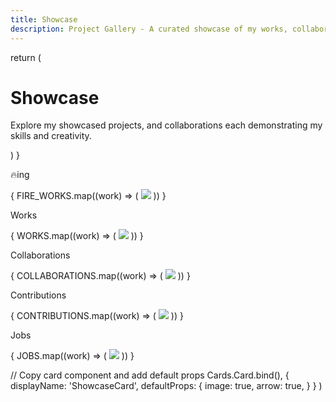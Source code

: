 ```yaml
---
title: Showcase
description: Project Gallery - A curated showcase of my works, collaborations and job positions 📺
---
```



  return (
    <div className="max-w-screen-lg mx-auto pt-4 pb-8 mb-16 border-b border-gray-400 border-opacity-20">
      <h1>
        <span className="font-bold leading-tight lg:text-5xl">Showcase</span>
      </h1>
      <p className="italic text-center opacity-60 font-space-grotesk">
        Explore my showcased projects, and collaborations each demonstrating my skills and creativity.
      </p>
    </div>
  )
}

<ShowcaseHeader />

<p className="text-xl font-bold mb-4">🔥ing </p>

<div class="grid grid-cols-1 gap-4 sm:grid-cols-2 lg:grid-cols-3 border-b border-gray-400 border-opacity-20 mb-16 pb-8">
  {
    FIRE_WORKS.map((work) => (
    <Cards>
      <ShowcaseCard title={work.title} href={work.href} >
        <Image src={work.img} width={500} height={500} />
      </ShowcaseCard>
    </Cards> 
    ))
  }
</div>


<p className="text-xl font-bold mb-4">Works</p>

<div class="grid grid-cols-1 gap-4 sm:grid-cols-2 lg:grid-cols-3 border-b border-gray-400 border-opacity-20 mb-16 pb-8">
  {
    WORKS.map((work) => (
    <Cards>
      <ShowcaseCard title={work.title} href={work.href} >
        <Image src={work.img} width={500} height={500} />
      </ShowcaseCard>
    </Cards> 
    ))
  }
</div>

<p className="text-xl font-bold mb-4">Collaborations</p>

<div class="grid grid-cols-1 gap-4 sm:grid-cols-2 lg:grid-cols-3 border-b border-gray-400 border-opacity-20 mb-16 pb-8">
  {
    COLLABORATIONS.map((work) => (
    <Cards>
      <ShowcaseCard title={work.title} href={work.href} >
        <Image src={work.img} width={500} height={500} />
      </ShowcaseCard>
    </Cards> 
   ))
  }
</div>

<p className="text-xl font-bold mb-4">Contributions</p>

<div class="grid grid-cols-1 gap-4 sm:grid-cols-2 lg:grid-cols-3 border-b border-gray-400 border-opacity-20 mb-16 pb-8">
  {
    CONTRIBUTIONS.map((work) => (
    <Cards>
      <ShowcaseCard title={work.title} href={work.href} >
        <Image src={work.img} width={500} height={500} />
      </ShowcaseCard>
    </Cards> 
   ))
  }
</div>


<p className="text-xl font-bold mb-4">Jobs</p>

<div class="grid grid-cols-1 gap-4 sm:grid-cols-2 lg:grid-cols-3 border-b border-gray-400 border-opacity-20 mb-16 pb-8">
  {
    JOBS.map((work) => (
    <Cards>
      <ShowcaseCard title={work.title} href={work.href} >
        <Image src={work.img} width={500} height={500} />
      </ShowcaseCard>
    </Cards> 
   ))
  }
</div>


  // Copy card component and add default props
  Cards.Card.bind(),
  {
    displayName: 'ShowcaseCard',
    defaultProps: {
      image: true,
      arrow: true,
    }
  }
)
